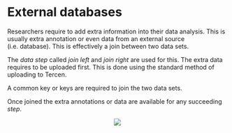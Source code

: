 # External databases {#external-databases}

Researchers require to add extra information into their data analysis. This is usually extra annotation or even data from an external source (i.e. database). This is effectively a join between two data sets.

The _data step_ called _join left_ and _join right_ are used for this. The extra data requires to be uploaded first. This is done using the standard method of uploading to Tercen.

A common key or keys are required to join the two data sets.

Once joined the extra annotations or data are available for any succeeding _step_.

<center>![](images\database.png)</center>



